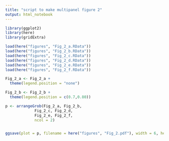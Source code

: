 ```yaml
---
title: "script to make multipanel figure 2"
output: html_notebook
---
```


```r
library(ggplot2)
library(here)
library(gridExtra)
```


```r

load(here("figures", "Fig_2_a.RData"))
load(here("figures", "Fig_2_b.RData"))
load(here("figures", "Fig_2_c.RData"))
load(here("figures", "Fig_2_d.RData"))
load(here("figures", "Fig_2_e.RData"))
load(here("figures", "Fig_2_f.RData"))

Fig_2_a <- Fig_2_a +
  theme(legend.position = "none")

Fig_2_b <- Fig_2_b +
  theme(legend.position = c(0.7,0.80))

p <- arrangeGrob(Fig_2_a, Fig_2_b,
             Fig_2_c, Fig_2_d,
             Fig_2_e, Fig_2_f,
             ncol = 2)


ggsave(plot = p, filename = here("figures", "Fig_2.pdf"), width = 6, height = 9)

```

